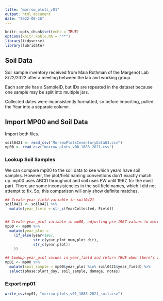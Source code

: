 ---
title: "morrow_plots_v01"
output: html_document
date: "2022-08-26"
---

```{r setup, include=FALSE}
knitr::opts_chunk$set(echo = TRUE)
options(knitr.kable.NA = "**")
library(tidyverse)
library(lubridate)
```

## Soil Data

Soil sample inventory received from Maia Rothman of the Margenot Lab 8/22/2022 after a meeting between the lab and working group. 

Each sample has a SampleID, but IDs are repeated in the dataset because one sample may be split into multiple jars.

Collected dates were inconsistently formatted, so before importing, pulled the Year into a separate column. 

## Import MP00 and Soil Data

Import both files.

```{r read}
soil0421 <- read_csv("MorrowPlotsInventoryData01.csv")
mp00 <- read_csv("morrow_plots_v00_1888-2021.csv")
```


### Lookup Soil Samples

We can compare mp00 to the soil data to see which years have soil samples. However, the plot/field naming conventions don't exactly match up. mp00 uses ABCD throughout and soil uses EW until 1967, for the most part. There are some inconsistencies in the soil field names, which I did not attempt to fix. So, this comparison will only show definite matches. 

```{r lookup}

## Create year_field variable in soil0421 
soil0421 <- soil0421 %>% 
  mutate(year_field = str_c(YearCollected, Field))


## Create year_plot variable in mp00, adjusting pre-1967 values to match the naming convention used in soil.
mp00 <- mp00 %>% 
  mutate(year_plot = 
    (if_else(year<1967,
             str_c(year,plot_num,plot_dir),
             str_c(year,plot))
    ))

## Lookup year_plot values in year_field and return TRUE when there's a match        
mp01 <- mp00 %>% 
  mutate(soil_sample = mp00$year_plot %in% soil0421$year_field) %>% 
  select(phase:plant_day, soil_sample, damage, notes)


```


### Export mp01

```{r export}
write_csv(mp01, "morrow-plots_v01_1888-2021_soil.csv")

```
